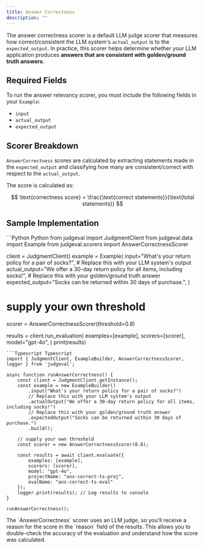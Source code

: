 ```yaml
---
title: Answer Correctness
description: ""
---
```


The answer correctness scorer is a default LLM judge scorer that measures how correct/consistent the LLM system's `actual_output` is to the `expected_output`.
In practice, this scorer helps determine whether your LLM application produces **answers that are consistent with golden/ground truth answers**.


## Required Fields

To run the answer relevancy scorer, you must include the following fields in your `Example`:
- `input`
- `actual_output`
- `expected_output`

## Scorer Breakdown

`AnswerCorrectness` scores are calculated by extracting statements made in the `expected_output` and classifying how many are consistent/correct with respect to the `actual_output`.

The score is calculated as:

$$
\text{correctness score} = \frac{\text{correct statements}}{\text{total statements}}
$$

## Sample Implementation

<CodeGroup>
```Python Python
from judgeval import JudgmentClient
from judgeval.data import Example
from judgeval.scorers import AnswerCorrectnessScorer

client = JudgmentClient()
example = Example(
    input="What's your return policy for a pair of socks?",
    # Replace this with your LLM system's output
    actual_output="We offer a 30-day return policy for all items, including socks!",
    # Replace this with your golden/ground truth answer
    expected_output="Socks can be returned within 30 days of purchase.",
)
# supply your own threshold
scorer = AnswerCorrectnessScorer(threshold=0.8)

results = client.run_evaluation(
    examples=[example],
    scorers=[scorer],
    model="gpt-4o",
)
print(results)
```
```Typescript Typescript
import { JudgmentClient, ExampleBuilder, AnswerCorrectnessScorer, logger } from 'judgeval';

async function runAnswerCorrectness() {
    const client = JudgmentClient.getInstance();
    const example = new ExampleBuilder()
        .input("What's your return policy for a pair of socks?")
        // Replace this with your LLM system's output
        .actualOutput("We offer a 30-day return policy for all items, including socks!")
        // Replace this with your golden/ground truth answer
        .expectedOutput("Socks can be returned within 30 days of purchase.")
        .build();

    // supply your own threshold
    const scorer = new AnswerCorrectnessScorer(0.8);

    const results = await client.evaluate({
        examples: [example],
        scorers: [scorer],
        model: "gpt-4o",
        projectName: "ans-correct-ts-proj",
        evalName: "ans-correct-ts-eval"
    });
    logger.print(results); // Log results to console
}

runAnswerCorrectness();
```
</CodeGroup>

<Note>
The `AnswerCorrectness` scorer uses an LLM judge, so you'll receive a reason for the score in the `reason` field of the results. 
This allows you to double-check the accuracy of the evaluation and understand how the score was calculated.
</Note>

